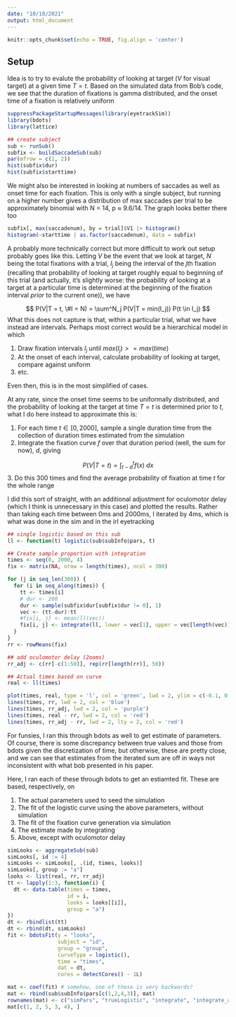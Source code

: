 ```yaml
---
date: "10/18/2021"
output: html_document
---
```


```r
knitr::opts_chunk$set(echo = TRUE, fig.align = 'center')
```

## Setup

Idea is to try to evalute the probability of looking at target ($V$ for visual target) at a given time $T = t$. Based on the simulated data from Bob's code, we see that the duration of fixations is gamma distributed, and the onset time of a fixation is relatively uniform

```r
suppressPackageStartupMessages(library(eyetrackSim))
library(bdots)
library(lattice)

## create subject
sub <- runSub()
subfix <- buildSaccadeSub(sub)
par(mfrow = c(1, 2))
hist(subfix$dur)
hist(subfix$starttime)
```

We might also be interested in looking at numbers of saccades as well as onset time for each fixation. This is only with a single subject, but running on a higher number gives a distribution of max saccades per trial to be approximately binomial with N = 14, p $\approx$ 9.6/14. The graph looks better there too

```r
subfix[, max(saccadenum), by = trial]$V1 |> histogram()
histogram(~starttime | as.factor(saccadenum), data = subfix)
```

A probably more technically correct but more difficult to work out setup probably goes like this. Letting $V$ be the event that we look at target,  $N$ being the total fixations with a trial, $I_j$ being the interval of the $j$th fixation (recalling that probability of looking at target roughly equal to beginning of this trial (and actually, it's slightly worse: the probability of looking at a target at a particular time is determined at the beginning of the fixation interval *prior* to the current one)), we have

$$
P(V|T = t, \#I = N) = \sum^N_j P(V|T = min(I_j)) P(t \in I_j)
$$
What this does not capture is that, within a particular trial, what we have instead are intervals. Perhaps most correct would be a hierarchical model in which

1. Draw fixation intervals $I_j$ until $max(I_j) >= max(time)$
2. At the onset of each interval, calculate probability of looking at target, compare against uniform
3. etc. 

Even then, this is in the most simplified of cases. 

At any rate, since the onset time seems to be uniformally distributed, and the probability of looking at the target at time $T = t$ is determined prior to $t$, what I do here instead to approximate this is:

1. For each time $t \in [0, 2000]$, sample a single duration time from the collection of duration times estimated from the simulation
2. Integrate the fixation curve $f$ over that duration period (well, the sum for now), $d$, giving 

$$
P(V | T = t) = \int_{t-d}^t f(x) \ dx
$$
3. Do this 300 times and find the average probability of fixation at time $t$ for the whole range

I did this sort of straight, with an additional adjustment for oculomotor delay (which I think is unnecessary in this case) and plotted the results. Rather than taking each time between 0ms and 2000ms, I iterated by 4ms, which is what was done in the sim and in the irl eyetracking

```r
## single logistic based on this sub
ll <- function(t) logistic(sub$subInfo$pars, t)

## Create sample proportion with integration
times <- seq(0, 2000, 4)
fix <- matrix(NA, nrow = length(times), ncol = 300)

for (j in seq_len(300)) {
  for (i in seq_along(times)) {
    tt <- times[i]
    # dur <- 200
    dur <- sample(subfix$dur[subfix$dur != 0], 1)
    vec <- (tt-dur):tt
    #fix[i, j] <- mean(ll(vec))
    fix[i, j] <- integrate(ll, lower = vec[1], upper = vec[length(vec)])$value / diff(range(vec))
  }
}
rr <- rowMeans(fix)

```

```r
## add oculomotor delay (2ooms)
rr_adj <- c(rr[-c(1:50)], rep(rr[length(rr)], 50))

## Actual times based on curve
real <- ll(times)

plot(times, real, type = 'l', col = 'green', lwd = 2, ylim = c(-0.1, 0.9))
lines(times, rr, lwd = 2, col = 'blue')
lines(times, rr_adj, lwd = 2, col = 'purple')
lines(times, real - rr, lwd = 2, col = 'red')
lines(times, rr_adj - rr, lwd = 2, lty = 2, col = 'red')
```

For funsies, I ran this through bdots as well to get estimate of parameters. Of course, there is some discrepancy between true values and those from bdots given the discretization of time, but otherwise, these are pretty close, and we can see that estimates from the iterated sum are off in ways not inconsistent with what bob presented in his paper.

Here, I ran each of these through bdots to get an estiamted fit. These are based, respectively, on

1. The actual parameters used to seed the simulation
2. The fit of the logistic curve using the above parameters, without simulation
3. The fit of the fixation curve generation via simulation
4. The estimate made by integrating
5. Above, except with oculomotor delay

```r
simLooks <- aggregateSub(sub)
simLooks[, id := 4]
simLooks <- simLooks[, .(id, times, looks)]
simLooks[, group := "a"]
looks <- list(real, rr, rr_adj)
tt <- lapply(1:3, function(i) {
  dt <- data.table(times = times,
                   id = i,
                   looks = looks[[i]],
                   group = "a")
})
dt <- rbindlist(tt)
dt <- rbind(dt, simLooks)
fit <- bdotsFit(y = "looks",
                subject = "id",
                group = "group",
                curveType = logistic(),
                time = "times",
                dat = dt,
                cores = detectCores() - 1L)

mat <- coef(fit) # somehow, one of these is very backwards?
mat <- rbind(sub$subInfo$pars[c(1,2,4,3)], mat)
rownames(mat) <- c("simPars", "trueLogistic", "integrate", "integrate_adj", "simulation")
mat[c(1, 2, 5, 3, 4), ]
```
